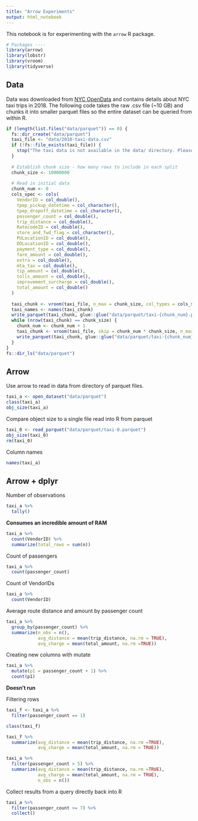 ```yaml
---
title: "Arrow Experiments"
output: html_notebook
---
```


This notebook is for experimenting with the `arrow` R package.

```r
# Packages ----
library(arrow)
library(lobstr)
library(vroom)
library(tidyverse)
```

## Data
Data was downloaded from [NYC OpenData](https://data.cityofnewyork.us/Transportation/2018-Yellow-Taxi-Trip-Data/t29m-gskq) and contains details about NYC taxi trips in 2018. The following code takes the raw .csv file (~10 GB) and chunks it into smaller parquet files so the entire dataset can be queried from within R.
```r
if (length(list.files("data/parquet")) == 0) {
  fs::dir_create("data/parquet")
  taxi_file <- "data/2018-taxi-data.csv"
  if (!fs::file_exists(taxi_file)) {
    stop("The taxi data is not available in the data/ directory. Please download the data from \n https://data.cityofnewyork.us/Transportation/2018-Yellow-Taxi-Trip-Data/ and update the filepath if necessary.", call. = FALSE)
  }
  
  # Establish chunk size - how many rows to include in each split
  chunk_size <- 10000000
  
  # Read in initial data
  chunk_num <- 0
  cols_spec <- cols(
    VendorID = col_double(),
    tpep_pickup_datetime = col_character(),
    tpep_dropoff_datetime = col_character(),
    passenger_count = col_double(),
    trip_distance = col_double(),
    RatecodeID = col_double(),
    store_and_fwd_flag = col_character(),
    PULocationID = col_double(),
    DOLocationID = col_double(),
    payment_type = col_double(),
    fare_amount = col_double(),
    extra = col_double(),
    mta_tax = col_double(),
    tip_amount = col_double(),
    tolls_amount = col_double(),
    improvement_surcharge = col_double(),
    total_amount = col_double()
  )
  
  taxi_chunk <- vroom(taxi_file, n_max = chunk_size, col_types = cols_spec)
  taxi_names <- names(taxi_chunk)
  write_parquet(taxi_chunk, glue::glue("data/parquet/taxi-{chunk_num}.parquet"))
  while (nrow(taxi_chunk) == chunk_size) {
    chunk_num <- chunk_num + 1
    taxi_chunk <- vroom(taxi_file, skip = chunk_num * chunk_size, n_max = chunk_size, col_names = taxi_names, col_types = cols_spec)
    write_parquet(taxi_chunk, glue::glue("data/parquet/taxi-{chunk_num}.parquet"))
  }
}  
fs::dir_ls("data/parquet")
```

## Arrow
Use arrow to read in data from directory of parquet files.
```r
taxi_a <- open_dataset("data/parquet")
class(taxi_a)
obj_size(taxi_a)
```

Compare object size to a single file read into R from parquet
```r
taxi_0 <- read_parquet("data/parquet/taxi-0.parquet")
obj_size(taxi_0)
rm(taxi_0)
```

Column names
```r
names(taxi_a)
```

## Arrow + dplyr

Number of observations
```r
taxi_a %>% 
  tally()
```
**Consumes an incredible amount of RAM**

```r
taxi_a %>% 
  count(VendorID) %>% 
  summarize(total_rows = sum(n))
```

Count of passengers
```r
taxi_a %>% 
  count(passenger_count)
```

Count of VendorIDs
```r
taxi_a %>% 
  count(VendorID)
```

Average route distance and amount by passenger count
```r
taxi_a %>% 
  group_by(passenger_count) %>% 
  summarize(n_obs = n(),
            avg_distance = mean(trip_distance, na.rm = TRUE),
            avg_charge = mean(total_amount, na.rm =TRUE))
```

Creating new columns with mutate
```r
taxi_a %>% 
  mutate(p1 = passenger_count + 1) %>% 
  count(p1)
```
**Doesn't run**

Filtering rows
```r
taxi_f <- taxi_a %>% 
  filter(passenger_count == 1)

class(taxi_f)
```

```r
taxi_f %>% 
  summarize(avg_distance = mean(trip_distance, na.rm =TRUE),
            avg_charge = mean(total_amount, na.rm = TRUE))
```

```r
taxi_a %>% 
  filter(passenger_count > 5) %>% 
  summarize(avg_distance = mean(trip_distance, na.rm =TRUE),
            avg_charge = mean(total_amount, na.rm = TRUE),
            n_obs = n())
```
Collect results from a query directly back into R
```r
taxi_a %>% 
  filter(passenger_count >= 7) %>% 
  collect()
```

